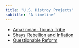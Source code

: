 ```yaml
---
title: "U.S. Histroy Projects"
subtitle: "A timeline"
---
```


- [Amazonian: Ticuna Tribe](Unit 1/Unit 1.qmd)
- [Shays Rebellion and Inflation](Unit 2/Unit 2.qmd)
- [Questionable Reform](Unit 3.qmd)
